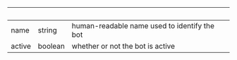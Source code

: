 
| &nbsp; | &nbsp;  | &nbsp;                                       |
| ------ | ------- | -------------------------------------------- |
| name   | string  | human-readable name used to identify the bot |
| active | boolean | whether or not the bot is active             |
